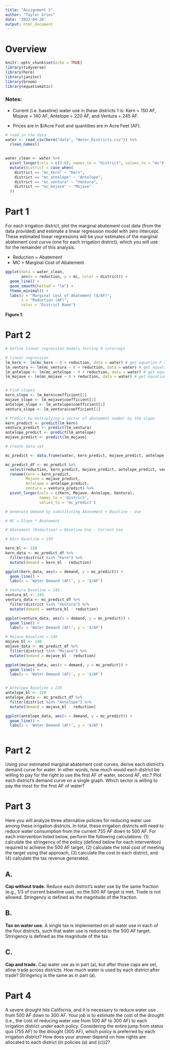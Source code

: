 ```yaml
---
title: "Assignment 2"
author: "Taylor Gries"
date: '2022-04-20'
output: html_document
---
```


# Overview 

```r
knitr::opts_chunk$set(echo = TRUE)
library(tidyverse)
library(here)
library(janitor)
library(broom)
library(equatiomatic)
```

### Notes:

- Current (i.e. baseline) water use in these districts 1 is: Kern = 150 AF, Mojave = 140 AF, Antelope = 220 AF, and Ventura = 245 AF.

- Prices are in $/Acre Foot and quantities are in Acre Feet (AF).

```r
# read in the data
water <- read_csv(here("data", "Water_Districts.csv")) %>% 
  clean_names()
  
```

```r
water_clean <- water %>% 
  pivot_longer(cols = c(3:6), names_to = "district", values_to = "mc") %>% 
  mutate(district = case_when(
    district == "mc_kern" ~ "Kern", 
    district == "mc_antelope" ~ "Antelope", 
    district == "mc_ventura" ~ "Ventura", 
    district == "mc_mojave" ~ "Mojave"
  ))
```

# Part 1

For each irrigation district, plot the marginal abatement cost data (from the data provided) and
estimate a linear regression model with zero intercept. These estimated linear regressions will be your
estimates of the marginal abatement cost curve (one for each irrigation district), which you will use for
the remainder of this analysis.

- Reduction = Abatement
- MC = Marginal Cost of Abatement

```r
ggplot(data = water_clean, 
       aes(x = reduction, y = mc, color = district)) +
  geom_line() + 
  geom_smooth(method = "lm") +
  theme_minimal() +
  labs(y = "Marginal Cost of Abatement ($/AF)", 
       x = "Reduction (AF)",
       color = "District Name")
```
**Figure 1**: 

# Part 2

```r
# Define linear regression models forcing 0 intercept

# linear regression
lm_kern <- lm(mc_kern ~ 0 + reduction, data = water) # get equation P = 2.29A 
lm_ventura <- lm(mc_ventura ~ 0 + reduction, data = water) # get equation P = 1.78(A) 
lm_antelope <- lm(mc_antelope ~ 0 + reduction, data = water) # get equation P = 3.8(A) 
lm_mojave <- lm(mc_mojave ~ 0 + reduction, data = water) # get equation P = 2.86(A) 


# Find slopes
kern_slope <- lm_kern$coefficient[1]
mojave_slope <- lm_mojave$coefficient[1]
antelope_slope <- lm_antelope$coefficient[1]
ventura_slope <- lm_ventura$coefficient[1]

# Predict by multiplying a vector of abatement number by the slope
kern_predict <- predict(lm_kern)
ventura_predict <- predict(lm_ventura)
antelope_predict <- predict(lm_antelope)
mojave_predict <- predict(lm_mojave)

# Create data set

mc_predict <- data.frame(water, kern_predict, mojave_predict, antelope_predict, ventura_predict) 

mc_predict_df <- mc_predict %>% 
  select(reduction, kern_predict, mojave_predict, antelope_predict, ventura_predict) %>% 
  rename(Kern = kern_predict,
         Mojave = mojave_predict,
         Antelope = antelope_predict,
         Ventura = ventura_predict) %>% 
  pivot_longer(cols = c(Kern, Mojave, Antelope, Ventura),
               names_to = 'district',
               values_to = 'mc_predict')

# Generate demand by substituting Abatement = Baseline - Use 

# MC = Slope * Abatement

# Abatement (Reduction) = Baseline Use - Current Use

# Kern Baseline = 150 

kern_bl <- 150
kern_data <- mc_predict_df %>%
  filter(district %in% "Kern") %>%
  mutate(demand = kern_bl - reduction)

ggplot(kern_data, aes(x = demand, y = mc_predict)) +
  geom_line() + 
  labs(x = 'Water Demand (AF)', y = '$/AF')

# Ventura Baseline = 245
ventura_bl <- 245
ventura_data <- mc_predict_df %>%
  filter(district %in% "Ventura") %>%
  mutate(demand = ventura_bl - reduction)

ggplot(ventura_data, aes(x = demand, y = mc_predict)) +
  geom_line() + 
  labs(x = 'Water Demand (AF)', y = '$/AF')

# Mojave Baseline = 140 
mojave_bl <- 140
mojave_data <- mc_predict_df %>%
  filter(district %in% "Mojave") %>%
  mutate(demand = mojave_bl - reduction)

ggplot(mojave_data, aes(x = demand, y = mc_predict)) +
  geom_line() + 
  labs(x = 'Water Demand (AF)', y = '$/AF')


# Antelope Baseline = 220 
antelope_bl <- 220
antelope_data <- mc_predict_df %>%
  filter(district %in% "Antelope") %>%
  mutate(demand = mojave_bl - reduction)

ggplot(antelope_data, aes(x = demand, y = mc_predict)) +
  geom_line() + 
  labs(x = 'Water Demand (AF)', y = '$/AF')
```

```r


```


# Part 2

Using your estimated marginal abatement cost curves, derive each district’s demand curve for water.
In other words, how much would each district be willing to pay for the right to use the first AF of water,
second AF, etc.? Plot each district’s demand curve on a single graph. Which sector is willing to pay the
most for the first AF of water?




# Part 3

Here you will analyze three alternative policies for reducing water use among these irrigation districts.
In total, these irrigation districts will need to reduce water consumption from the current 755 AF down
to 500 AF. For each intervention listed below, perform the following calculations: (1) calculate the
stringency of the policy (defined below for each intervention) required to achieve the 500 AF target, (2)
calculate the total cost of meeting the target using that approach, (3) calculate the cost to each district,
and (4) calculate the tax revenue generated.

## A. 

**Cap without trade.** Reduce each district’s water use by the same fraction (e.g., 1/3 of current
baseline use), so the 500 AF target is met. Trade is not allowed. Stringency is defined as the
magnitude of the fraction.


## B. 

**Tax on water use.** A single tax is implemented on all water use in each of the four districts, such
that water use is reduced to the 500 AF target. Stringency is defined as the magnitude of the
tax.

## C.

**Cap and trade.** Cap water use as in part (a), but after those caps are set, allow trade across
districts. How much water is used by each district after trade? Stringency is the same as in part
(a).


# Part 4

A severe drought hits California, and it is necessary to reduce water use from 500 AF down to 300 AF. Your
job is to estimate the cost of the drought (i.e., the cost of reducing water use from 500 AF to 300 AF) to
each irrigation district under each policy. Considering the entire jump from status quo (755 AF) to the
drought (300 AF), which policy is preferred by each irrigation district? How does your answer depend on
how rights are allocated to each district (in policies (a) and (c))2? 
